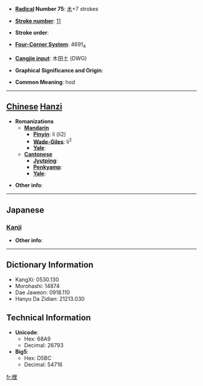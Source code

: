 * '''[[Wiktionary:Chinese radical index| Radical]] Number 75''': [[Wiktionary:Chinese radical index 木|木]]+7 strokes

* '''[[Wiktionary:Chinese total strokes index|Stroke number]]''': [[Wiktionary:Chinese total strokes index 11|11]]

* '''Stroke order''': 

* '''[[Wiktionary:Chinese four corner index|Four-Corner System]]''': 4691<sub>4</sub>

* '''[[Wiktionary:Chinese Cangjie index|Cangjie input]]''': 木田土 (DWG)

* '''Graphical Significance and Origin''': 

* '''Common Meaning''': hod

----

== [[Chinese]] [[Hanzi]] ==

* '''Romanizations'''
** '''[[Mandarin]]'''
*** '''[[Pinyin]]''': lí (li2)
*** '''[[Wade-Giles]]''': li<sup>2</sup>
*** '''[[Yale]]''': 
** '''[[Cantonese]]'''
*** '''[[Jyutping]]''':
*** '''[[Penkyamp]]''': 
*** '''[[Yale]]''': 

* '''Other info''': 

----

==Japanese==
===[[Kanji]]===
{{kanji|on readings=[[り]] (ri), [[し]] (shi), [[じ]] (ji)
|kun readings=[[すき]] (suki)
}}

* '''Other info''':  

----

== Dictionary Information ==

* KangXi: 0530.130
* Morohashi: 14874
* Dae Jaweon: 0918.110
* Hanyu Da Zidian: 21213.030

== Technical Information ==

* '''Unicode''':
** Hex: 68A9
** Decimal: 26793
* '''Big5''':
** Hex: D5BC
** Decimal: 54716

[[fr:梩]]